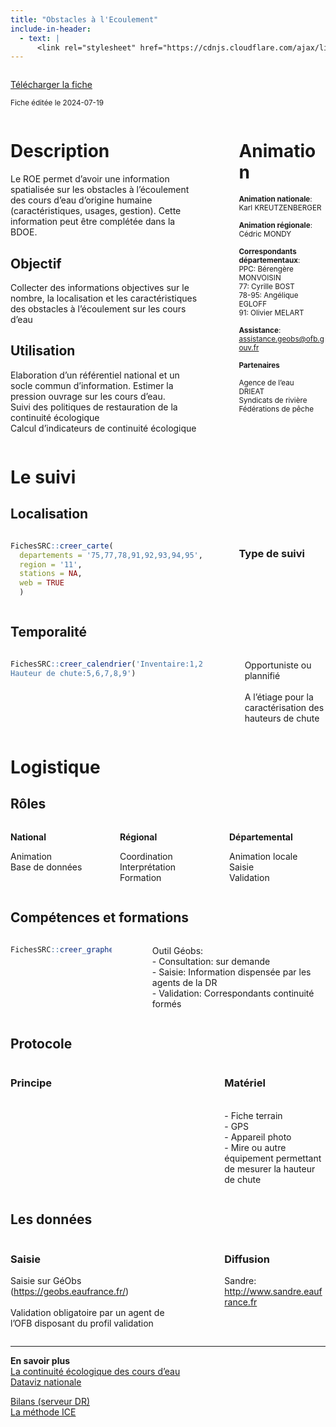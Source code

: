 ```yaml
---
title: "Obstacles à l'Ecoulement"
include-in-header:
  - text: |
      <link rel="stylesheet" href="https://cdnjs.cloudflare.com/ajax/libs/font-awesome/6.0.0-beta3/css/all.min.css">
---
```


:::::::::::::: {.columns}
::: {.column width="70%"}
<a href="obstacles_ecoulement.xlsx" class="btn btn-primary" download>
  <i class="fas fa-file-arrow-down"></i> Télécharger la fiche
</a>

<small>Fiche éditée le 2024-07-19</small>

:::
::: {.column width="5%"}
:::
::: {.column width="25%"}


:::
::::::::::::::


:::::::::::::: {.columns}
::: {.column width="65%"}
# Description

Le ROE permet d’avoir une information spatialisée sur les obstacles à l’écoulement des cours d’eau d’origine humaine (caractéristiques, usages, gestion). Cette information peut être complétée dans la BDOE.


## Objectif

Collecter des informations objectives sur le nombre, la localisation et les caractéristiques des obstacles à l'écoulement sur les cours d'eau

## Utilisation

Elaboration d’un référentiel national et un socle commun d’information. Estimer la pression ouvrage sur les cours d'eau. <br>Suivi des politiques de restauration de la continuité écologique<br>Calcul d’indicateurs de continuité écologique
:::
::: {.column width="5%"}
:::
::: {.column width="30%"}
# Animation
<small>
<b>Animation nationale</b>: Karl KREUTZENBERGER<br><br><b>Animation régionale</b>:<br>Cédric MONDY<br><br><b>Correspondants départementaux</b>:<br>PPC: Bérengère MONVOISIN<br>77: Cyrille BOST<br>78-95: Angélique EGLOFF<br>91: Olivier MELART<br><br><b>Assistance</b>:<br><a href='mailto:assistance.geobs@ofb.gouv.fr'>assistance.geobs@ofb.gouv.fr</a>

<b>Partenaires</b>

Agence de l'eau<br>DRIEAT<br>Syndicats de rivière<br>Fédérations de pêche
</small>
:::
::::::::::::::

# Le suivi

## Localisation
:::::::::::::: {.columns}
::: {.column width="67%"}

```r
FichesSRC::creer_carte(
  departements = '75,77,78,91,92,93,94,95',
  region = '11',
  stations = NA,
  web = TRUE
  )
```

:::
:::{.column width="3%"}
:::
:::{.column width="30%"}
### Type de suivi

:::
::::::::::::::
## Temporalité
:::::::::::::: {.columns}
::: {.column width="67%"}


```r
FichesSRC::creer_calendrier('Inventaire:1,2,3,4,5,6,7,8,9,10,11,12
Hauteur de chute:5,6,7,8,9')
```


:::
::: {.column width="5%"}
:::
::: {.column width="28%"}
Opportuniste ou plannifié<br><br>A l'étiage pour la caractérisation des hauteurs de chute
:::
::::::::::::::

# Logistique

## Rôles
:::::::::::::: {.columns}
::: {.column width="33%"}
<b>National</b>

Animation<br>Base de données
:::
::: {.column width="33%"}
<b>Régional</b>

Coordination<br>Interprétation<br>Formation
:::
::: {.column width="33%"}
<b>Départemental</b>

Animation locale<br>Saisie<br>Validation
:::
::::::::::::::

## Compétences et formations

:::::::::::::: {.columns}
::: {.column width="35%"}

```r
FichesSRC::creer_graphe_expertise('Formé', '1')
```


:::
::: {.column width="5%"}
:::
::: {.column width="60%"}
Outil Géobs:<br>- Consultation: sur demande<br>- Saisie: Information dispensée par les agents de la DR<br>- Validation: Correspondants continuité formés
:::
::::::::::::::


## Protocole
:::::::::::::: {.columns}
::: {.column width="60%"}
### Principe


:::
::: {.column width="5%"}
:::
::: {.column width="35%"}
### Matériel

<br>- Fiche terrain<br>- GPS<br>- Appareil photo<br>- Mire ou autre équipement permettant de mesurer la hauteur de chute
:::
::::::::::::::

## Les données

:::::::::::::: {.columns}
::: {.column width="60%"}
### Saisie

Saisie sur GéObs (<a href='https://geobs.eaufrance.fr/'>https://geobs.eaufrance.fr/</a>)<br><br>Validation obligatoire par un agent de l'OFB disposant du profil validation
:::
::: {.column width="5%"}
:::
::: {.column width="35%"}
### Diffusion

Sandre:<br><a href='http://www.sandre.eaufrance.fr'>http://www.sandre.eaufrance.fr</a>
:::
::::::::::::::

<hr>

<div class="card">
  <b>En savoir plus</b><br>
  <a href="https://www.ofb.gouv.fr/la-continuite-ecologique-des-cours-deau">La continuité écologique des cours d'eau</a><br>
  <a href="https://professionnels.ofb.fr/fr/doc-dataviz/dataviz-mieux-connaitre-ouvrages-qui-jalonnent-nos-cours-deau">Dataviz nationale</a><br>
  
  <a href="\\ad.intra\dfs\COMMUNS\REGIONS\IDF\DR\05_CONNAISSANCE\ROE\04_Bilans">Bilans (serveur DR)</a><br>
  <a href="https://professionnels.ofb.fr/fr/node/387">La méthode ICE</a><br>
  
</div>
